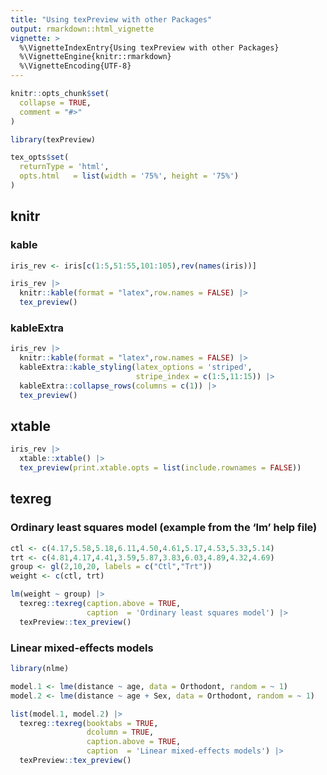 ```yaml
---
title: "Using texPreview with other Packages"
output: rmarkdown::html_vignette
vignette: >
  %\VignetteIndexEntry{Using texPreview with other Packages}
  %\VignetteEngine{knitr::rmarkdown}
  %\VignetteEncoding{UTF-8}
---
```


```r
knitr::opts_chunk$set(
  collapse = TRUE,
  comment = "#>"
)
```

```r
library(texPreview)

tex_opts$set( 
  returnType = 'html',
  opts.html   = list(width = '75%', height = '75%')
)

```

## knitr

### kable

```r

iris_rev <- iris[c(1:5,51:55,101:105),rev(names(iris))]

iris_rev |>
  knitr::kable(format = "latex",row.names = FALSE) |>
  tex_preview()

```

### kableExtra

```r

iris_rev |>
  knitr::kable(format = "latex",row.names = FALSE) |>
  kableExtra::kable_styling(latex_options = 'striped',
                            stripe_index = c(1:5,11:15)) |>
  kableExtra::collapse_rows(columns = c(1)) |>
  tex_preview()

```

## xtable

```r

iris_rev |>
  xtable::xtable() |>
  tex_preview(print.xtable.opts = list(include.rownames = FALSE))

```


## texreg

### Ordinary least squares model (example from the 'lm' help file)

```r

ctl <- c(4.17,5.58,5.18,6.11,4.50,4.61,5.17,4.53,5.33,5.14)
trt <- c(4.81,4.17,4.41,3.59,5.87,3.83,6.03,4.89,4.32,4.69)
group <- gl(2,10,20, labels = c("Ctl","Trt"))
weight <- c(ctl, trt)

lm(weight ~ group) |>
  texreg::texreg(caption.above = TRUE,
                 caption  = 'Ordinary least squares model') |>
  texPreview::tex_preview()

```

### Linear mixed-effects models

```r

library(nlme)

model.1 <- lme(distance ~ age, data = Orthodont, random = ~ 1)
model.2 <- lme(distance ~ age + Sex, data = Orthodont, random = ~ 1)

list(model.1, model.2) |>
  texreg::texreg(booktabs = TRUE, 
                 dcolumn = TRUE,
                 caption.above = TRUE,
                 caption  = 'Linear mixed-effects models') |>
  texPreview::tex_preview()

```
